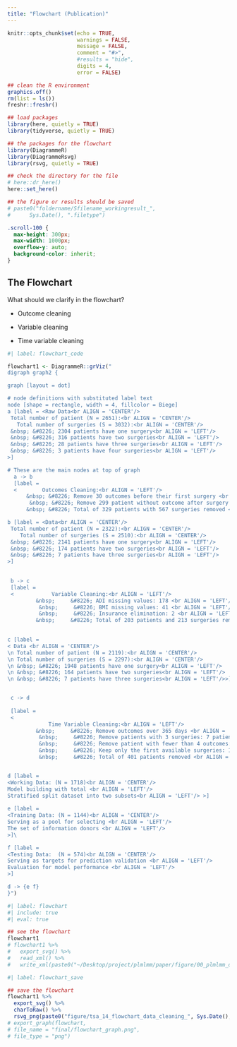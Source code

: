 ```yaml
---
title: "Flowchart (Publication)"
---
```


```r
knitr::opts_chunk$set(echo = TRUE,
                      warnings = FALSE,
                      message = FALSE,
                      comment = "#>",
                      #results = "hide",
                      digits = 4,
                      error = FALSE)

## clean the R environment
graphics.off()
rm(list = ls())
freshr::freshr()

## load packages
library(here, quietly = TRUE)
library(tidyverse, quietly = TRUE)

## the packages for the flowchart
library(DiagrammeR)
library(DiagrammeRsvg)
library(rsvg, quietly = TRUE)

## check the directory for the file
# here::dr_here()
here::set_here()

## the figure or results should be saved 
# paste0("foldername/Sfilename_workingresult_", 
#      Sys.Date(), ".filetype")
```

```css
.scroll-100 {
  max-height: 300px;
  max-width: 1000px;
  overflow-y: auto;
  background-color: inherit;
}
```

## The Flowchart

What should we clarify in the flowchart?

-   Outcome cleaning

-   Variable cleaning

-   Time variable cleaning

```r
#| label: flowchart_code

flowchart1 <- DiagrammeR::grViz("
digraph graph2 {

graph [layout = dot]

# node definitions with substituted label text
node [shape = rectangle, width = 4, fillcolor = Biege]
a [label = <Raw Data<br ALIGN = 'CENTER'/>
 Total number of patient (N = 2651):<br ALIGN = 'CENTER'/>
   Total number of surgeries (S = 3032):<br ALIGN = 'CENTER'/>
 &nbsp; &#8226; 2304 patients have one surgery<br ALIGN = 'LEFT'/>
 &nbsp; &#8226; 316 patients have two surgeries<br ALIGN = 'LEFT'/>
 &nbsp; &#8226; 28 patients have three surgeries<br ALIGN = 'LEFT'/>
 &nbsp; &#8226; 3 patients have four surgeries<br ALIGN = 'LEFT'/>
>]

# These are the main nodes at top of graph
  a -> b
  [label = 
  <        Outcomes Cleaning:<br ALIGN = 'LEFT'/> 
      &nbsp; &#8226; Remove 30 outcomes before their first surgery <br ALIGN = 'LEFT'/>
       &nbsp; &#8226; Remove 299 patient without outcome after surgery <br ALIGN = 'LEFT'/> 
      &nbsp; &#8226; Total of 329 patients with 567 surgeries removed <br ALIGN = 'LEFT'/>>]

b [label = <Data<br ALIGN = 'CENTER'/>
 Total number of patient (N = 2322):<br ALIGN = 'CENTER'/>
    Total number of surgeries (S = 2510):<br ALIGN = 'CENTER'/>
 &nbsp; &#8226; 2141 patients have one surgery<br ALIGN = 'LEFT'/>
 &nbsp; &#8226; 174 patients have two surgeries<br ALIGN = 'LEFT'/>
 &nbsp; &#8226; 7 patients have three surgeries<br ALIGN = 'LEFT'/>
>]

 
 b -> c
 [label =
 <            Variable Cleaning:<br ALIGN = 'LEFT'/> 
         &nbsp;     &#8226; ADI missing values: 178 <br ALIGN = 'LEFT'/>
          &nbsp;     &#8226; BMI missing values: 41 <br ALIGN = 'LEFT'/>
          &nbsp;     &#8226; Insurance elimination: 2 <br ALIGN = 'LEFT'/> 
         &nbsp;     &#8226; Total of 203 patients and 213 surgeries removed<br ALIGN = 'LEFT'/>>]
 

c [label = 
< Data <br ALIGN = 'CENTER'/>
\n Total number of patient (N = 2119):<br ALIGN = 'CENTER'/>
\n Total number of surgeries (S = 2297):<br ALIGN = 'CENTER'/>
\n &nbsp; &#8226; 1948 patients have one surgery<br ALIGN = 'LEFT'/>
\n &nbsp; &#8226; 164 patients have two surgeries<br ALIGN = 'LEFT'/>
\n &nbsp; &#8226; 7 patients have three surgeries<br ALIGN = 'LEFT'/>>]


 c -> d
 
 [label =
 <
             Time Variable Cleaning:<br ALIGN = 'LEFT'/> 
         &nbsp;     &#8226; Remove outcomes over 365 days <br ALIGN = 'LEFT'/>
          &nbsp;     &#8226; Remove patients with 3 surgeries: 7 patients <br ALIGN = 'LEFT'/>
          &nbsp;     &#8226; Remove patient with fewer than 4 outcomes: 394 patients <br ALIGN = 'LEFT'/>
          &nbsp;     &#8226; Keep only the first available surgeries: 118 surgeris <br ALIGN = 'LEFT'/>
          &nbsp;     &#8226; Total of 401 patients removed <br ALIGN = 'LEFT'/>>]


d [label = 
<Working Data: (N = 1718)<br ALIGN = 'CENTER'/>
Model building with total <br ALIGN = 'LEFT'/> 
Stratified split dataset into two subsets<br ALIGN = 'LEFT'/> >]
  
e [label = 
<Training Data: (N = 1144)<br ALIGN = 'CENTER'/> 
Serving as a pool for selecting <br ALIGN = 'LEFT'/>
The set of information donors <br ALIGN = 'LEFT'/>
>]\

f [label = 
<Testing Data:  (N = 574)<br ALIGN = 'CENTER'/> 
Serving as targets for prediction validation <br ALIGN = 'LEFT'/>
Evaluation for model performance <br ALIGN = 'LEFT'/>
>]

d -> {e f}
}")
```

```r
#| label: flowchart
#| include: true
#| eval: true

## see the flowchart
flowchart1
# flowchart1 %>%
#   export_svg() %>%
#   read_xml() %>%
#   write_xml(paste0("~/Desktop/project/plmlmm/paper/figure/00_plmlmm_data_cleaning", Sys.Date(), ".svg"))
```

```r
#| label: flowchart_save

## save the flowchart
flowchart1 %>%
  export_svg() %>% 
  charToRaw() %>% 
  rsvg_png(paste0("figure/tsa_14_flowchart_data_cleaning_", Sys.Date(), ".png"))
# export_graph(flowchart,
# file_name = "final/flowchart_graph.png",
# file_type = "png")
```
